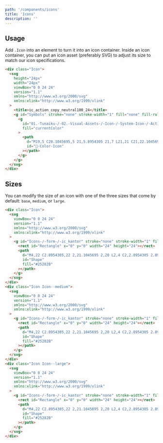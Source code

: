 ```yaml
---
path: '/components/icons'
title: 'Icons'
description: ''
---
```


## Usage

Add `.Icon` into an element to turn it into an icon container. Inside an icon container, you can put
an icon asset (preferably SVG) to adjust its size to match our icon specifications.

```html preview=true
<div class="Icon">
  <svg
    height="24px"
    width="24px"
    viewBox="0 0 24 24"
    version="1.1"
    xmlns="http://www.w3.org/2000/svg"
    xmlns:xlink="http://www.w3.org/1999/xlink"
  >
    <title>ic_action_copy_neutral100_24</title>
    <g id="Symbols" stroke="none" stroke-width="1" fill="none" fill-rule="evenodd">
      <g
        id="01.-Tunaiku-/-02.-Visual-Assets-/-Icon-/-System-Icon-/-Action-/-Copy"
        fill="currentColor"
      >
        <path
          d="M19,5 C20.1045695,5 21,5.8954305 21,7 L21,21 C21,22.1045695 20.1045695,23 19,23 L9,23 C7.8954305,23 7,22.1045695 7,21 L7,7 C7,5.8954305 7.8954305,5 9,5 L19,5 Z M19,7 L9,7 L9,21 L19,21 L19,7 Z M15,1 C15.5522847,1 16,1.44771525 16,2 C16,2.55228475 15.5522847,3 15,3 L5,3 L5,17 C5,17.5522847 4.55228475,18 4,18 C3.44771525,18 3,17.5522847 3,17 L3,3 C3,1.8954305 3.8954305,1 5,1 L15,1 Z"
          id="🎨-Color-Icon"
        ></path>
      </g>
    </g>
  </svg>
</div>
```

## Sizes

You can modify the size of an icon with one of the three sizes that come by default: `base`,
`medium`, or `large`.

```html preview=true
<div class="Icon">
  <svg
    viewBox="0 0 24 24"
    version="1.1"
    xmlns="http://www.w3.org/2000/svg"
    xmlns:xlink="http://www.w3.org/1999/xlink"
  >
    <g id="Icons-/-form-/-ic_kantor" stroke="none" stroke-width="1" fill="none" fill-rule="evenodd">
      <rect id="Rectangle" x="0" y="0" width="24" height="24"></rect>
      <path
        d="M4,22 C2.8954305,22 2,21.1045695 2,20 L2,4 C2,2.8954305 2.8954305,2 4,2 L16,2 C17.1045695,2 18,2.8954305 18,4 L18,7 L20,7 C21.1045695,7 22,7.8954305 22,9 L22,20 C22,21.1045695 21.1045695,22 20,22 L4,22 Z M16,4 L4,4 L4,20 L11,20 L11,16 L13,16 L13,20 L16,20 L16,4 Z M20,9 L18,9 L18,20 L20,20 L20,9 Z M9,14 L9,16 L7,16 L7,14 L9,14 Z M9,10 L9,12 L7,12 L7,10 L9,10 Z M13,10 L13,12 L11,12 L11,10 L13,10 Z M9,6 L9,8 L7,8 L7,6 L9,6 Z M13,6 L13,8 L11,8 L11,6 L13,6 Z"
        id="Shape"
        fill="#25282B"
      ></path>
    </g>
  </svg>
</div>
<div class="Icon Icon--medium">
  <svg
    viewBox="0 0 24 24"
    version="1.1"
    xmlns="http://www.w3.org/2000/svg"
    xmlns:xlink="http://www.w3.org/1999/xlink"
  >
    <g id="Icons-/-form-/-ic_kantor" stroke="none" stroke-width="1" fill="none" fill-rule="evenodd">
      <rect id="Rectangle" x="0" y="0" width="24" height="24"></rect>
      <path
        d="M4,22 C2.8954305,22 2,21.1045695 2,20 L2,4 C2,2.8954305 2.8954305,2 4,2 L16,2 C17.1045695,2 18,2.8954305 18,4 L18,7 L20,7 C21.1045695,7 22,7.8954305 22,9 L22,20 C22,21.1045695 21.1045695,22 20,22 L4,22 Z M16,4 L4,4 L4,20 L11,20 L11,16 L13,16 L13,20 L16,20 L16,4 Z M20,9 L18,9 L18,20 L20,20 L20,9 Z M9,14 L9,16 L7,16 L7,14 L9,14 Z M9,10 L9,12 L7,12 L7,10 L9,10 Z M13,10 L13,12 L11,12 L11,10 L13,10 Z M9,6 L9,8 L7,8 L7,6 L9,6 Z M13,6 L13,8 L11,8 L11,6 L13,6 Z"
        id="Shape"
        fill="#25282B"
      ></path>
    </g>
  </svg>
</div>
<div class="Icon Icon--large">
  <svg
    viewBox="0 0 24 24"
    version="1.1"
    xmlns="http://www.w3.org/2000/svg"
    xmlns:xlink="http://www.w3.org/1999/xlink"
  >
    <g id="Icons-/-form-/-ic_kantor" stroke="none" stroke-width="1" fill="none" fill-rule="evenodd">
      <rect id="Rectangle" x="0" y="0" width="24" height="24"></rect>
      <path
        d="M4,22 C2.8954305,22 2,21.1045695 2,20 L2,4 C2,2.8954305 2.8954305,2 4,2 L16,2 C17.1045695,2 18,2.8954305 18,4 L18,7 L20,7 C21.1045695,7 22,7.8954305 22,9 L22,20 C22,21.1045695 21.1045695,22 20,22 L4,22 Z M16,4 L4,4 L4,20 L11,20 L11,16 L13,16 L13,20 L16,20 L16,4 Z M20,9 L18,9 L18,20 L20,20 L20,9 Z M9,14 L9,16 L7,16 L7,14 L9,14 Z M9,10 L9,12 L7,12 L7,10 L9,10 Z M13,10 L13,12 L11,12 L11,10 L13,10 Z M9,6 L9,8 L7,8 L7,6 L9,6 Z M13,6 L13,8 L11,8 L11,6 L13,6 Z"
        id="Shape"
        fill="#25282B"
      ></path>
    </g>
  </svg>
</div>
```
